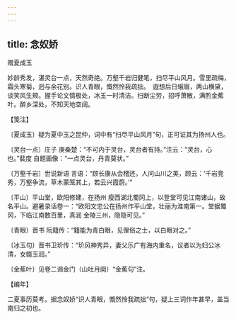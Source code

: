 ```yaml
---
---
---
```

title: 念奴娇
---



赠夏成玉





妙龄秀发，湛灵台一点，天然奇绝。万壑千岩归健笔，扫尽平山风月。雪里疏梅，霜头寒菊，迥与余花别。识人青眼，慨然怜我疏拙。　遐想后日蛾眉，两山横黛，谈笑风生颊。握手论文情极处，冰玉一时清洁。扫断尘劳，招呼萧散，满酌金蕉叶。醉乡深处，不知天地空阔。





【笺注】


〔夏成玉〕疑为夏中玉之昆仲，词中有“扫尽平山风月”句，正可证其为扬州人也。

〔灵台一点〕庄子 庚桑楚：“不可内于灵台，灵台者有持。”注云：“灵台，心也。”裴度 自题画像：“一点灵台，丹青莫状。”

〔万壑千岩〕世说新语 言语：“顾长康从会稽还，人问山川之美，顾云：‘千岩竞秀，万壑争流，草木蒙笼其上，若云兴霞蔚。’”

〔平山〕平山堂，欧阳修建，在扬州 瘦西湖北蜀冈上，以登堂可见江南诸山，故名平山。避暑录话卷一：“欧阳文忠公在扬州作平山堂，壮丽为淮南第一。堂据蜀冈，下临江南数百里，真润 金陵三州，隐隐可见。”

〔青眼〕晋书 阮籍传：“籍能为青白眼，见俚俗之士，以白眼对之。”

〔冰玉句〕晋书卫玠传：“玠风神秀异，妻父乐广有海内重名，议者以为妇公冰清，女婿玉润。”

〔金蕉叶〕见卷二谒金门（山吐月阕）“金蕉句”注。





【编年】


二夏事历莫考。据念奴娇“识人青眼，慨然怜我疏拙”句，疑上三词作年甚早，盖当南归之初也。